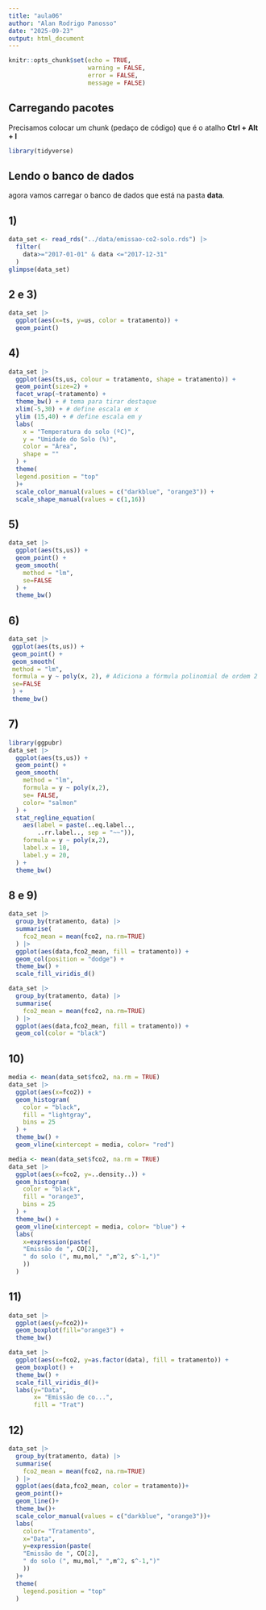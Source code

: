 ```yaml
---
title: "aula06"
author: "Alan Rodrigo Panosso"
date: "2025-09-23"
output: html_document
---
```


```r
knitr::opts_chunk$set(echo = TRUE,
                      warning = FALSE,
                      error = FALSE,
                      message = FALSE)
```

## Carregando pacotes

Precisamos colocar um chunk (pedaço de código) que é o atalho **Ctrl + Alt + I**

```r
library(tidyverse)
```

## Lendo o banco de dados

agora vamos carregar o banco de dados que está na pasta **data**.

## 1)

```r
data_set <- read_rds("../data/emissao-co2-solo.rds") |> 
  filter(
    data>="2017-01-01" & data <="2017-12-31"
  )
glimpse(data_set)
```

## 2 e 3)

```r
data_set |> 
  ggplot(aes(x=ts, y=us, color = tratamento)) +
  geom_point()
```

## 4)

```r
data_set |> 
  ggplot(aes(ts,us, colour = tratamento, shape = tratamento)) + 
  geom_point(size=2) +
  facet_wrap(~tratamento) +
  theme_bw() + # tema para tirar destaque
  xlim(-5,30) + # define escala em x
  ylim (15,40) + # define escala em y
  labs(
    x = "Temperatura do solo (ºC)",
    y = "Umidade do Solo (%)",
    color = "Área",
    shape = ""
  ) + 
  theme(
  legend.position = "top"
  )+
  scale_color_manual(values = c("darkblue", "orange3")) +
  scale_shape_manual(values = c(1,16))
```

## 5)
```r
data_set |> 
  ggplot(aes(ts,us)) +
  geom_point() +
  geom_smooth(
    method = "lm",
    se=FALSE
  ) +
  theme_bw()
```

## 6)
```r
data_set |> 
 ggplot(aes(ts,us)) +
 geom_point() +
 geom_smooth(
 method = "lm",
 formula = y ~ poly(x, 2), # Adiciona a fórmula polinomial de ordem 2
 se=FALSE
 ) +
 theme_bw()
```
## 7)

```r
library(ggpubr)
data_set |> 
  ggplot(aes(ts,us)) +
  geom_point() +
  geom_smooth(
    method = "lm",
    formula = y ~ poly(x,2),
    se= FALSE,
    color= "salmon"
  ) +
  stat_regline_equation(
    aes(label = paste(..eq.label..,
        ..rr.label.., sep = "~~")),
    formula = y ~ poly(x,2),
    label.x = 10,
    label.y = 20,
  ) + 
  theme_bw()
```

## 8 e 9)
```r
data_set |> 
  group_by(tratamento, data) |> 
  summarise(
    fco2_mean = mean(fco2, na.rm=TRUE)
  ) |> 
  ggplot(aes(data,fco2_mean, fill = tratamento)) +
  geom_col(position = "dodge") +
  theme_bw() +
  scale_fill_viridis_d()
```

```r
data_set |> 
  group_by(tratamento, data) |> 
  summarise(
    fco2_mean = mean(fco2, na.rm=TRUE)
  ) |> 
  ggplot(aes(data,fco2_mean, fill = tratamento)) +
  geom_col(color = "black")
```

## 10)

```r
media <- mean(data_set$fco2, na.rm = TRUE)
data_set |> 
  ggplot(aes(x=fco2)) +
  geom_histogram(
    color = "black",
    fill = "lightgray",
    bins = 25
  ) +
  theme_bw() +
  geom_vline(xintercept = media, color= "red")
```

```r
media <- mean(data_set$fco2, na.rm = TRUE)
data_set |> 
  ggplot(aes(x=fco2, y=..density..)) +
  geom_histogram(
    color = "black",
    fill = "orange3",
    bins = 25
  ) +
  theme_bw() +
  geom_vline(xintercept = media, color= "blue") +
  labs(
    x=expression(paste(
    "Emissão de ", CO[2],
    " do solo (", mu,mol," ",m^2, s^-1,")"
    ))
  )
```

## 11)
```r
data_set |> 
  ggplot(aes(y=fco2))+
  geom_boxplot(fill="orange3") +
  theme_bw()
```

```r
data_set |> 
  ggplot(aes(x=fco2, y=as.factor(data), fill = tratamento)) +
  geom_boxplot() +
  theme_bw() +
  scale_fill_viridis_d()+
  labs(y="Data",
       x= "Emissão de co...",
       fill = "Trat")
```

## 12)
```r
data_set |> 
  group_by(tratamento, data) |> 
  summarise(
    fco2_mean = mean(fco2, na.rm=TRUE)
  ) |> 
  ggplot(aes(data,fco2_mean, color = tratamento))+
  geom_point()+
  geom_line()+
  theme_bw()+
  scale_color_manual(values = c("darkblue", "orange3"))+
  labs(
    color= "Tratamento",
    x="Data",
    y=expression(paste(
    "Emissão de ", CO[2],
    " do solo (", mu,mol," ",m^2, s^-1,")"
    ))
  )+
  theme(
    legend.position = "top"
  )
```



















